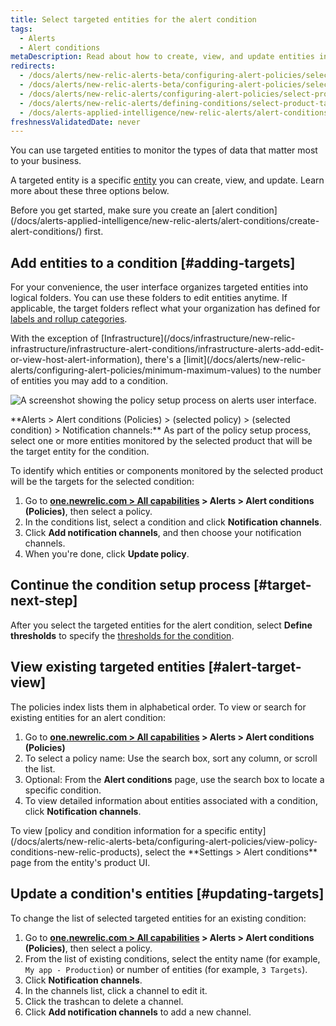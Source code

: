 ```yaml
---
title: Select targeted entities for the alert condition
tags:
  - Alerts  
  - Alert conditions
metaDescription: Read about how to create, view, and update entities in notification channels for your policy conditions.
redirects:
  - /docs/alerts/new-relic-alerts-beta/configuring-alert-policies/selecting-product-targets-alert-condition
  - /docs/alerts/new-relic-alerts-beta/configuring-alert-policies/select-product-targets-alert-condition
  - /docs/alerts/new-relic-alerts/configuring-alert-policies/select-product-targets-alert-condition
  - /docs/alerts/new-relic-alerts/defining-conditions/select-product-targets-alert-condition
  - /docs/alerts-applied-intelligence/new-relic-alerts/alert-conditions/select-product-targets-alert-condition
freshnessValidatedDate: never
---
```



You can use targeted entities to monitor the types of data that matter most to your business.

A targeted entity is a specific [entity](/docs/new-relic-one/use-new-relic-one/core-concepts/what-entity-new-relic/) you can create, view, and update. Learn more about these three options below.

<Callout variant="tip">
  Before you get started, make sure you create an [alert condition](/docs/alerts-applied-intelligence/new-relic-alerts/alert-conditions/create-alert-conditions/) first.
</Callout>

## Add entities to a condition [#adding-targets]

For your convenience, the user interface organizes targeted entities into logical folders. You can use these folders to edit entities anytime. If applicable, the target folders reflect what your organization has defined for [labels and rollup categories](/docs/apm/new-relic-apm/maintenance/labels-categories-organizing-your-apps-servers).

<Callout variant="important">
  With the exception of [Infrastructure](/docs/infrastructure/new-relic-infrastructure/infrastructure-alert-conditions/infrastructure-alerts-add-edit-or-view-host-alert-information), there's a [limit](/docs/alerts/new-relic-alerts/configuring-alert-policies/minimum-maximum-values) to the number of entities you may add to a condition.
</Callout>

<img
  title="A screenshot showing the policy setup process on alerts user interface."
  alt="A screenshot showing the policy setup process on alerts user interface."
  src={accountsPolicyAlertsUi}
/>

<figcaption>
  <DoNotTranslate>**Alerts > Alert conditions (Policies) > (selected policy) > (selected condition) > Notification channels:**</DoNotTranslate> As part of the policy setup process, select one or more entities monitored by the selected product that will be the target entity for the condition.
</figcaption>

To identify which entities or components monitored by the selected product will be the targets for the selected condition:

1. Go to <DoNotTranslate>**[one.newrelic.com > All capabilities](https://one.newrelic.com/all-capabilities) > Alerts > Alert conditions (Policies)**</DoNotTranslate>, then select a policy.
2. In the conditions list, select a condition and click <DoNotTranslate>**Notification channels**</DoNotTranslate>.
3. Click <DoNotTranslate>**Add notification channels**</DoNotTranslate>, and then choose your notification channels.
4. When you're done, click <DoNotTranslate>**Update policy**</DoNotTranslate>.

## Continue the condition setup process [#target-next-step]

After you select the targeted entities for the alert condition, select <DoNotTranslate>**Define thresholds**</DoNotTranslate> to specify the [thresholds for the condition](/docs/alerts/new-relic-alerts-beta/configuring-alert-policies/define-thresholds-trigger-alert).

## View existing targeted entities [#alert-target-view]

The policies index lists them in alphabetical order. To view or search for existing entities for an alert condition:

1. Go to <DoNotTranslate>**[one.newrelic.com > All capabilities](https://one.newrelic.com/all-capabilities) > Alerts > Alert conditions (Policies)**</DoNotTranslate>
2. To select a policy name: Use the search box, sort any column, or scroll the list.
3. Optional: From the <DoNotTranslate>**Alert conditions**</DoNotTranslate> page, use the search box to locate a specific condition.
4. To view detailed information about entities associated with a condition, click <DoNotTranslate>**Notification channels**</DoNotTranslate>.

<Callout variant="tip">
  To view [policy and condition information for a specific entity](/docs/alerts/new-relic-alerts-beta/configuring-alert-policies/view-policy-conditions-new-relic-products), select the <DoNotTranslate>**Settings > Alert conditions**</DoNotTranslate> page from the entity's product UI.
</Callout>

## Update a condition's entities [#updating-targets]

To change the list of selected targeted entities for an existing condition:

1. Go to <DoNotTranslate>**[one.newrelic.com > All capabilities](https://one.newrelic.com/all-capabilities) > Alerts > Alert conditions (Policies)**</DoNotTranslate>, then select a policy.
2. From the list of existing conditions, select the entity name (for example, `My app - Production`) or number of entities (for example, `3 Targets`).
3. Click <DoNotTranslate>**Notification channels**</DoNotTranslate>.
4. In the channels list, click a channel to edit it.
5. Click the trashcan to delete a channel.
6. Click <DoNotTranslate>**Add notification channels**</DoNotTranslate> to add a new channel.
